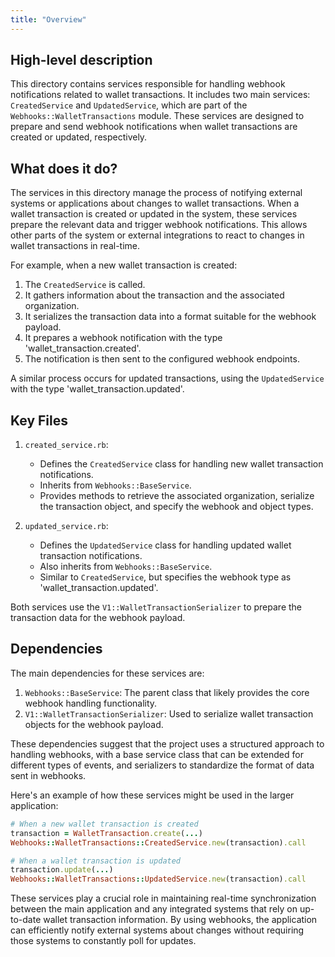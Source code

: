 ```yaml
---
title: "Overview"
---
```


## High-level description
This directory contains services responsible for handling webhook notifications related to wallet transactions. It includes two main services: `CreatedService` and `UpdatedService`, which are part of the `Webhooks::WalletTransactions` module. These services are designed to prepare and send webhook notifications when wallet transactions are created or updated, respectively.

## What does it do?
The services in this directory manage the process of notifying external systems or applications about changes to wallet transactions. When a wallet transaction is created or updated in the system, these services prepare the relevant data and trigger webhook notifications. This allows other parts of the system or external integrations to react to changes in wallet transactions in real-time.

For example, when a new wallet transaction is created:
1. The `CreatedService` is called.
2. It gathers information about the transaction and the associated organization.
3. It serializes the transaction data into a format suitable for the webhook payload.
4. It prepares a webhook notification with the type 'wallet_transaction.created'.
5. The notification is then sent to the configured webhook endpoints.

A similar process occurs for updated transactions, using the `UpdatedService` with the type 'wallet_transaction.updated'.

## Key Files

1. `created_service.rb`:
   - Defines the `CreatedService` class for handling new wallet transaction notifications.
   - Inherits from `Webhooks::BaseService`.
   - Provides methods to retrieve the associated organization, serialize the transaction object, and specify the webhook and object types.

2. `updated_service.rb`:
   - Defines the `UpdatedService` class for handling updated wallet transaction notifications.
   - Also inherits from `Webhooks::BaseService`.
   - Similar to `CreatedService`, but specifies the webhook type as 'wallet_transaction.updated'.

Both services use the `V1::WalletTransactionSerializer` to prepare the transaction data for the webhook payload.

## Dependencies
The main dependencies for these services are:

1. `Webhooks::BaseService`: The parent class that likely provides the core webhook handling functionality.
2. `V1::WalletTransactionSerializer`: Used to serialize wallet transaction objects for the webhook payload.

These dependencies suggest that the project uses a structured approach to handling webhooks, with a base service class that can be extended for different types of events, and serializers to standardize the format of data sent in webhooks.

Here's an example of how these services might be used in the larger application:

```ruby
# When a new wallet transaction is created
transaction = WalletTransaction.create(...)
Webhooks::WalletTransactions::CreatedService.new(transaction).call

# When a wallet transaction is updated
transaction.update(...)
Webhooks::WalletTransactions::UpdatedService.new(transaction).call
```

These services play a crucial role in maintaining real-time synchronization between the main application and any integrated systems that rely on up-to-date wallet transaction information. By using webhooks, the application can efficiently notify external systems about changes without requiring those systems to constantly poll for updates.